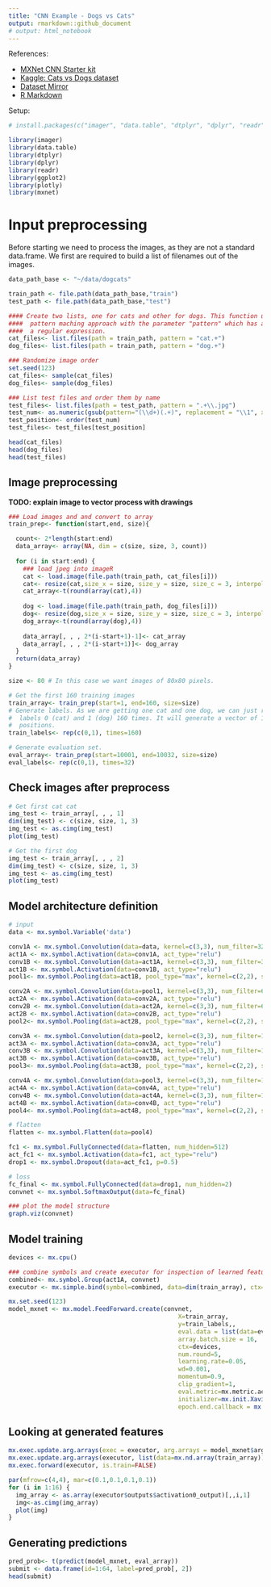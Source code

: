 ```yaml
---
title: "CNN Example - Dogs vs Cats"
output: rmarkdown::github_document
# output: html_notebook
---
```

References:

- [MXNet CNN Starter kit](https://www.kaggle.com/jeremiedb/mxnet-with-r-starter-kit)
- [Kaggle: Cats vs Dogs dataset](https://www.kaggle.com/c/dogs-vs-cats-redux-kernels-edition/data)
- [Dataset Mirror](https://www.floydhub.com/fastai/datasets/kaggle-dogs-vs-cats-redux-kernels-edition)
- [R Markdown](http://rmarkdown.rstudio.com)


Setup:

```r
# install.packages(c("imager", "data.table", "dtplyr", "dplyr", "readr", "ggplot2", "plotly"))
```




```r
library(imager)
library(data.table)
library(dtplyr)
library(dplyr)
library(readr)
library(ggplot2)
library(plotly)
library(mxnet)
```
Input preprocessing
===================

Before starting we need to process the images, as they are not a standard 
data.frame. We first are required to build a list of filenames out of the images.

```r
data_path_base <- "~/data/dogcats"

train_path <- file.path(data_path_base,"train")
test_path <- file.path(data_path_base,"test")

#### Create two lists, one for cats and other for dogs. This function uses a 
####  pattern maching approach with the parameter "pattern" which has as input
####  a regular expression.
cat_files<- list.files(path = train_path, pattern = "cat.+")
dog_files<- list.files(path = train_path, pattern = "dog.+")

### Randomize image order
set.seed(123)
cat_files<- sample(cat_files)
dog_files<- sample(dog_files)

### List test files and order them by name
test_files<- list.files(path = test_path, pattern = ".+\\.jpg")
test_num<- as.numeric(gsub(pattern="(\\d+)(.+)", replacement = "\\1", x = test_files))
test_position<- order(test_num)
test_files<- test_files[test_position]

head(cat_files)
head(dog_files)
head(test_files)
```


Image preprocessing
-------------------

**TODO: explain image to vector process with drawings** 

```r
### Load images and and convert to array
train_prep<- function(start,end, size){

  count<- 2*length(start:end)
  data_array<- array(NA, dim = c(size, size, 3, count))
  
  for (i in start:end) {
    ### load jpeg into imageR
    cat <- load.image(file.path(train_path, cat_files[i]))
    cat<- resize(cat,size_x = size, size_y = size, size_c = 3, interpolation_type = 2)
    cat_array<-t(round(array(cat),4))
      
    dog <- load.image(file.path(train_path, dog_files[i]))
    dog<- resize(dog,size_x = size, size_y = size, size_c = 3, interpolation_type = 2)
    dog_array<-t(round(array(dog),4))
    
    data_array[, , , 2*(i-start+1)-1]<- cat_array
    data_array[, , , 2*(i-start+1)]<- dog_array
  }
  return(data_array)
}

size <- 80 # In this case we want images of 80x80 pixels.

# Get the first 160 training images
train_array<- train_prep(start=1, end=160, size=size)
# Generate labels. As we are getting one cat and one dog, we can just repeat the
#  labels 0 (cat) and 1 (dog) 160 times. It will generate a vector of 160*2 
#  positions.
train_labels<- rep(c(0,1), times=160)

# Generate evaluation set.
eval_array<- train_prep(start=10001, end=10032, size=size)
eval_labels<- rep(c(0,1), times=32)
```

Check images after preprocess
-----------------------------
```r
# Get first cat cat
img_test <- train_array[, , , 1]
dim(img_test) <- c(size, size, 1, 3)
img_test <- as.cimg(img_test)
plot(img_test)

# Get the first dog
img_test <- train_array[, , , 2]
dim(img_test) <- c(size, size, 1, 3)
img_test <- as.cimg(img_test)
plot(img_test)
```

Model architecture definition
-----------------------------

```r
# input
data <- mx.symbol.Variable('data')

conv1A <- mx.symbol.Convolution(data=data, kernel=c(3,3), num_filter=32, stride=c(1,1), pad=c(1,1))
act1A <- mx.symbol.Activation(data=conv1A, act_type="relu")
conv1B <- mx.symbol.Convolution(data=act1A, kernel=c(3,3), num_filter=32, stride=c(1,1), pad=c(1,1))
act1B <- mx.symbol.Activation(data=conv1B, act_type="relu")
pool1<- mx.symbol.Pooling(data=act1B, pool_type="max", kernel=c(2,2), stride=c(2,2), pad=c(0,0))

conv2A <- mx.symbol.Convolution(data=pool1, kernel=c(3,3), num_filter=64, stride=c(1,1), pad=c(1,1))
act2A <- mx.symbol.Activation(data=conv2A, act_type="relu")
conv2B <- mx.symbol.Convolution(data=act2A, kernel=c(3,3), num_filter=64, stride=c(1,1), pad=c(1,1))
act2B <- mx.symbol.Activation(data=conv2B, act_type="relu")
pool2<- mx.symbol.Pooling(data=act2B, pool_type="max", kernel=c(2,2), stride=c(2,2), pad=c(0,0))

conv3A <- mx.symbol.Convolution(data=pool2, kernel=c(3,3), num_filter=128, stride=c(1,1), pad=c(1,1))
act3A <- mx.symbol.Activation(data=conv3A, act_type="relu")
conv3B <- mx.symbol.Convolution(data=act3A, kernel=c(3,3), num_filter=128, stride=c(1,1), pad=c(1,1))
act3B <- mx.symbol.Activation(data=conv3B, act_type="relu")
pool3<- mx.symbol.Pooling(data=act3B, pool_type="max", kernel=c(2,2), stride=c(2,2), pad=c(0,0))

conv4A <- mx.symbol.Convolution(data=pool3, kernel=c(3,3), num_filter=128, stride=c(1,1), pad=c(1,1))
act4A <- mx.symbol.Activation(data=conv4A, act_type="relu")
conv4B <- mx.symbol.Convolution(data=act4A, kernel=c(3,3), num_filter=128, stride=c(1,1), pad=c(1,1))
act4B <- mx.symbol.Activation(data=conv4B, act_type="relu")
pool4<- mx.symbol.Pooling(data=act4B, pool_type="max", kernel=c(2,2), stride=c(2,2), pad=c(0,0))

# flatten
flatten <- mx.symbol.Flatten(data=pool4)

fc1 <- mx.symbol.FullyConnected(data=flatten, num_hidden=512)
act_fc1 <- mx.symbol.Activation(data=fc1, act_type="relu")
drop1 <- mx.symbol.Dropout(data=act_fc1, p=0.5)

# loss
fc_final <- mx.symbol.FullyConnected(data=drop1, num_hidden=2)
convnet <- mx.symbol.SoftmaxOutput(data=fc_final)

### plot the model structure
graph.viz(convnet)

```

Model training
--------------

```r
devices <- mx.cpu()

### combine symbols and create executor for inspection of learned features
combined<- mx.symbol.Group(act1A, convnet)
executor <- mx.simple.bind(symbol=combined, data=dim(train_array), ctx=devices)

mx.set.seed(123)
model_mxnet <- mx.model.FeedForward.create(convnet,
                                               X=train_array, 
                                               y=train_labels,, 
                                               eval.data = list(data=eval_array, label=eval_labels),
                                               array.batch.size = 16, 
                                               ctx=devices, 
                                               num.round=5,
                                               learning.rate=0.05,
                                               wd=0.001,
                                               momentum=0.9,
                                               clip_gradient=1,
                                               eval.metric=mx.metric.accuracy, 
                                               initializer=mx.init.Xavier(rnd_type = "gaussian", factor_type = "avg", magnitude = 3),
                                               epoch.end.callback = mx.callback.log.train.metric(1))

```


Looking at generated features
-----------------------------
```r
mx.exec.update.arg.arrays(exec = executor, arg.arrays = model_mxnet$arg.params, match.name=TRUE)
mx.exec.update.arg.arrays(executor, list(data=mx.nd.array(train_array)), match.name=TRUE)
mx.exec.forward(executor, is.train=FALSE)

par(mfrow=c(4,4), mar=c(0.1,0.1,0.1,0.1))
for (i in 1:16) {
  img_array <- as.array(executor$outputs$activation0_output)[,,i,1]
  img<-as.cimg(img_array)
  plot(img)
}
```

Generating predictions
----------------------

```r
pred_prob<- t(predict(model_mxnet, eval_array))
submit <- data.frame(id=1:64, label=pred_prob[, 2])
head(submit)
```

